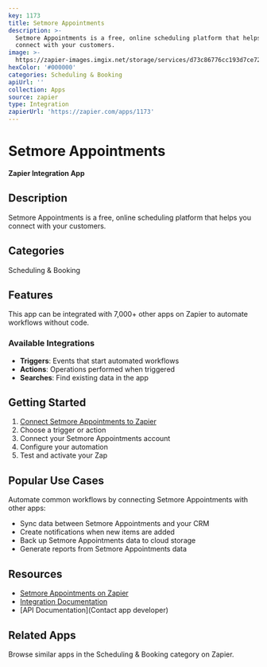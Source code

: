 ```yaml
---
key: 1173
title: Setmore Appointments
description: >-
  Setmore Appointments is a free, online scheduling platform that helps you
  connect with your customers.
image: >-
  https://zapier-images.imgix.net/storage/services/d73c86776cc193d7ce721460bd849d04_4.png?auto=format%2Ccompress&ixlib=python-3.0.0&q=50
hexColor: '#000000'
categories: Scheduling & Booking
apiUrl: ''
collection: Apps
source: zapier
type: Integration
zapierUrl: 'https://zapier.com/apps/1173'
---
```

# Setmore Appointments

**Zapier Integration App**

## Description

Setmore Appointments is a free, online scheduling platform that helps you connect with your customers.

## Categories

Scheduling & Booking

## Features

This app can be integrated with 7,000+ other apps on Zapier to automate workflows without code.

### Available Integrations

- **Triggers**: Events that start automated workflows
- **Actions**: Operations performed when triggered
- **Searches**: Find existing data in the app

## Getting Started

1. [Connect Setmore Appointments to Zapier](https://zapier.com/apps/1173)
2. Choose a trigger or action
3. Connect your Setmore Appointments account
4. Configure your automation
5. Test and activate your Zap

## Popular Use Cases

Automate common workflows by connecting Setmore Appointments with other apps:

- Sync data between Setmore Appointments and your CRM
- Create notifications when new items are added
- Back up Setmore Appointments data to cloud storage
- Generate reports from Setmore Appointments data

## Resources

- [Setmore Appointments on Zapier](https://zapier.com/apps/1173)
- [Integration Documentation](https://zapier.com/apps/1173/integrations)
- [API Documentation](Contact app developer)

## Related Apps

Browse similar apps in the Scheduling & Booking category on Zapier.

